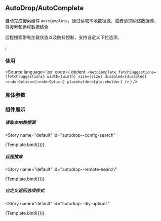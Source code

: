 <!-- AutoComplete Doc -->
## AutoDrop/AutoComplete

自动完成搜索组件 `AutoComplete`，通过读取本地数据源，或者请求网络数据源，将搜索和远程数据结合

远程搜索带有加载状态以及防抖控制，支持自定义下拉选项。

<Meta title="Components/AutoComplete" component={AutoComplete} />;

### 使用

<Source
  language='jsx'
  code={
    dedent`
    <AutoComplete
      fetchSuggestions={fetchSuggestions}
      width={width}
      size={size}
      disabled={disabled}
      renderOption={renderOption}
      placeholder={placeholder}
    />`
  }
/>

### 具体参数
<ArgsTable of={AutoComplete} />


### 组件展示

##### 读取本地数据源

<Story 
  name="default" 
  id="autodrop--config-search" 
>
{Template.bind({})}
</Story>

##### 远程搜索

<Story 
  name="default" 
  id="autodrop--remote-search" 
>
{Template.bind({})}
</Story>

##### 自定义返回选项样式

<Story 
  name="default" 
  id="autodrop--diy-options" 
>
{Template.bind({})}
</Story>